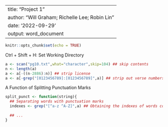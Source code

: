 
---
title: "Project 1"
author: "Will Graham; Richelle Lee; Robin Lin"
date: '2022-09-29'
output: word_document
---

```r
knitr::opts_chunk$set(echo = TRUE)
```

Ctrl + Shift + H: Set Working Directory

```r
a <- scan("pg10.txt",what="character",skip=104) ## skip contents
n <- length(a)
a <- a[-((n-2886):n)] ## strip license
a <- a[-grep("[0123456789]:[0123456789]",a)] ## strip out verse numbers
```

A Function of Splitting Punctuation Marks 
```r
split_punct <- function(string){
  ## Separating words with punctuation marks
  indexes <- grep("[^a-z ^A-Z]",a) ## Obtaining the indexes of words containing non-letter characters 
  
  ## ... 
}
```

